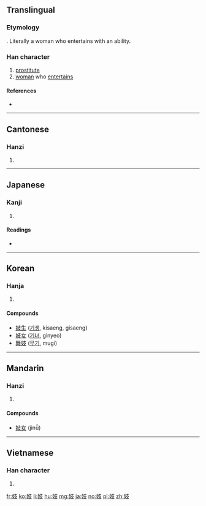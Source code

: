 ==Translingual==

===Etymology===
{{Han compound|女|技}}. Literally a woman who entertains with an ability.

===Han character===
{{Han char|rn=38|rad=女|as=04|sn=7|four=44447|canj=VJE|ids=⿰女支}}

# [[prostitute]]
# [[woman]] who [[entertain]]s

====References====
* {{Han ref|kx=0256.170|dkj=06083|dj=0520.150|hdz=21029.170|uh=5993|ud=22931|bh=A7B2|bd=42930}}

----

==Cantonese==

===Hanzi===
{{yue-hanzi|jyut=gei6|y=gei6}}

# {{defn|lang=yue|sort=女04}}

----

==Japanese==

===Kanji===
{{ja-kanji|grade=|rs=女04}}

# {{defn|lang=ja|sort=女04}}

====Readings====
* {{ja-readings|goon=[[ぎ]] (gi)|kanon=[[き]] (ki)|kun=[[わざおぎ]] (wazaogi)}}

----

==Korean==

===Hanja===
{{ko-hanja|hangeul=기|rv=gi|mr=ki}}

# {{defn|lang=ko|sort=女04}}

====Compounds====
* [[妓生]] ([[기생]], kisaeng, gisaeng)
* [[妓女]] ([[기녀]], ginyeo)
* [[舞妓]] ([[무기]], mugi)

----

==Mandarin==

===Hanzi===
{{cmn-hanzi|pin=[[jì]] ([[ji4]])|wg=chi<sup>4</sup>}}

# {{defn|lang=cmn|sort=女04}}

====Compounds====
* [[妓女]] (jìnǚ)

----

==Vietnamese==

===Han character===
{{vi-hantu|[[kĩ]], [[đĩ]], [[kỹ]]|rs=女04}}

# {{defn|lang=vi}}

[[fr:妓]]
[[ko:妓]]
[[li:妓]]
[[hu:妓]]
[[mg:妓]]
[[ja:妓]]
[[no:妓]]
[[pl:妓]]
[[zh:妓]]
